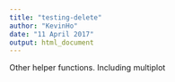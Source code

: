 ```yaml
---
title: "testing-delete"
author: "KevinHo"
date: "11 April 2017"
output: html_document
---
```


Other helper functions. Including multiplot
```r

```